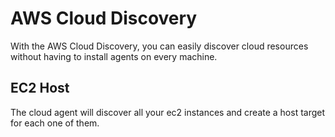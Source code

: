 # AWS Cloud Discovery

With the AWS Cloud Discovery, you can easily discover cloud resources without having to install agents on every machine.

## EC2 Host
The cloud agent will discover all your ec2 instances and create a host target for each one of them.